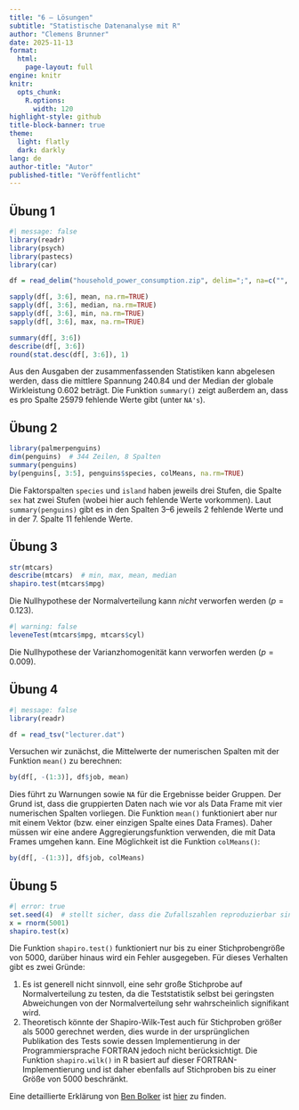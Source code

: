 ```yaml
---
title: "6 – Lösungen"
subtitle: "Statistische Datenanalyse mit R"
author: "Clemens Brunner"
date: 2025-11-13
format:
  html:
    page-layout: full
engine: knitr
knitr:
  opts_chunk: 
    R.options:
      width: 120
highlight-style: github
title-block-banner: true
theme:
  light: flatly
  dark: darkly
lang: de
author-title: "Autor"
published-title: "Veröffentlicht"
---
```


## Übung 1

```r
#| message: false
library(readr)
library(psych)
library(pastecs)
library(car)

df = read_delim("household_power_consumption.zip", delim=";", na=c("", "?"))

sapply(df[, 3:6], mean, na.rm=TRUE)
sapply(df[, 3:6], median, na.rm=TRUE)
sapply(df[, 3:6], min, na.rm=TRUE)
sapply(df[, 3:6], max, na.rm=TRUE)

summary(df[, 3:6])
describe(df[, 3:6])
round(stat.desc(df[, 3:6]), 1)
```

Aus den Ausgaben der zusammenfassenden Statistiken kann abgelesen werden, dass die mittlere Spannung 240.84 und der Median der globale Wirkleistung 0.602 beträgt. Die Funktion `summary()` zeigt außerdem an, dass es pro Spalte 25979 fehlende Werte gibt (unter `NA's`).


## Übung 2

```r
library(palmerpenguins)
dim(penguins)  # 344 Zeilen, 8 Spalten
summary(penguins)
by(penguins[, 3:5], penguins$species, colMeans, na.rm=TRUE)
```

Die Faktorspalten `species` und `island` haben jeweils drei Stufen, die Spalte `sex` hat zwei Stufen (wobei hier auch fehlende Werte vorkommen). Laut `summary(penguins)` gibt es in den Spalten 3–6 jeweils 2 fehlende Werte und in der 7. Spalte 11 fehlende Werte.


## Übung 3

```r
str(mtcars)
describe(mtcars)  # min, max, mean, median
shapiro.test(mtcars$mpg)
```

Die Nullhypothese der Normalverteilung kann *nicht* verworfen werden ($p = 0.123$).

```r
#| warning: false
leveneTest(mtcars$mpg, mtcars$cyl)
```

Die Nullhypothese der Varianzhomogenität kann verworfen werden ($p = 0.009$).


## Übung 4

```r
#| message: false
library(readr)

df = read_tsv("lecturer.dat")
```

Versuchen wir zunächst, die Mittelwerte der numerischen Spalten mit der Funktion `mean()` zu berechnen:

```r
by(df[, -(1:3)], df$job, mean)
```

Dies führt zu Warnungen sowie `NA` für die Ergebnisse beider Gruppen. Der Grund ist, dass die gruppierten Daten nach wie vor als Data Frame mit vier numerischen Spalten vorliegen. Die Funktion `mean()` funktioniert aber nur mit einem Vektor (bzw. einer einzigen Spalte eines Data Frames). Daher müssen wir eine andere Aggregierungsfunktion verwenden, die mit Data Frames umgehen kann. Eine Möglichkeit ist die Funktion `colMeans()`:

```r
by(df[, -(1:3)], df$job, colMeans)
```


## Übung 5

```r
#| error: true
set.seed(4)  # stellt sicher, dass die Zufallszahlen reproduzierbar sind
x = rnorm(5001)
shapiro.test(x)
```

Die Funktion `shapiro.test()` funktioniert nur bis zu einer Stichprobengröße von 5000, darüber hinaus wird ein Fehler ausgegeben. Für dieses Verhalten gibt es zwei Gründe:

1. Es ist generell nicht sinnvoll, eine sehr große Stichprobe auf Normalverteilung zu testen, da die Teststatistik selbst bei geringsten Abweichungen von der Normalverteilung sehr wahrscheinlich signifikant wird.
2. Theoretisch könnte der Shapiro-Wilk-Test auch für Stichproben größer als 5000 gerechnet werden, dies wurde in der ursprünglichen Publikation des Tests sowie dessen Implementierung in der Programmiersprache FORTRAN jedoch nicht berücksichtigt. Die Funktion `shapiro.wilk()` in R basiert auf dieser FORTRAN-Implementierung und ist daher ebenfalls auf Stichproben bis zu einer Größe von 5000 beschränkt.

Eine detaillierte Erklärung von [Ben Bolker](https://math.mcmaster.ca/~bolker/) ist [hier](https://stats.stackexchange.com/a/506528/53514) zu finden.
